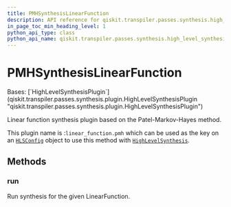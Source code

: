 ```yaml
---
title: PMHSynthesisLinearFunction
description: API reference for qiskit.transpiler.passes.synthesis.high_level_synthesis.PMHSynthesisLinearFunction
in_page_toc_min_heading_level: 1
python_api_type: class
python_api_name: qiskit.transpiler.passes.synthesis.high_level_synthesis.PMHSynthesisLinearFunction
---
```


# PMHSynthesisLinearFunction

<Class id="qiskit.transpiler.passes.synthesis.high_level_synthesis.PMHSynthesisLinearFunction" isDedicatedPage={true} github="https://github.com/Qiskit/qiskit/tree/stable/1.0/qiskit/transpiler/passes/synthesis/high_level_synthesis.py#L731-L741" signature="qiskit.transpiler.passes.synthesis.high_level_synthesis.PMHSynthesisLinearFunction">
  Bases: [`HighLevelSynthesisPlugin`](qiskit.transpiler.passes.synthesis.plugin.HighLevelSynthesisPlugin "qiskit.transpiler.passes.synthesis.plugin.HighLevelSynthesisPlugin")

  Linear function synthesis plugin based on the Patel-Markov-Hayes method.

  This plugin name is :`linear_function.pmh` which can be used as the key on an [`HLSConfig`](qiskit.transpiler.passes.HLSConfig "qiskit.transpiler.passes.synthesis.high_level_synthesis.HLSConfig") object to use this method with [`HighLevelSynthesis`](qiskit.transpiler.passes.HighLevelSynthesis "qiskit.transpiler.passes.synthesis.high_level_synthesis.HighLevelSynthesis").

  ## Methods

  ### run

  <Function id="qiskit.transpiler.passes.synthesis.high_level_synthesis.PMHSynthesisLinearFunction.run" github="https://github.com/Qiskit/qiskit/tree/stable/1.0/qiskit/transpiler/passes/synthesis/high_level_synthesis.py#L738-L741" signature="run(high_level_object, coupling_map=None, target=None, qubits=None, **options)">
    Run synthesis for the given LinearFunction.
  </Function>
</Class>

